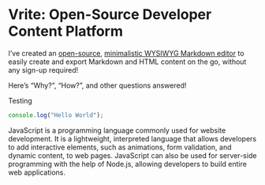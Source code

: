 # Vrite: Open-Source Developer Content Platform

I’ve created an [open-source](https://github.com/vriteio/vrite), [minimalistic WYSIWYG Markdown editor](https://editor.vrite.io/) to easily create and export Markdown and HTML content on the go, without any sign-up required!

Here’s “Why?”, “How?”, and other questions answered!

Testing

```javascript
console.log("Hello World");

```

JavaScript is a programming language commonly used for website development. It is a lightweight, interpreted language that allows developers to add interactive elements, such as animations, form validation, and dynamic content, to web pages. JavaScript can also be used for server-side programming with the help of Node.js, allowing developers to build entire web applications.
